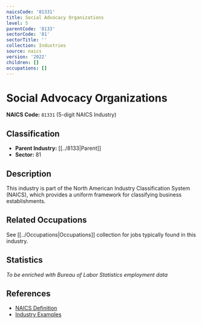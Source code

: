 ```yaml
---
naicsCode: '81331'
title: Social Advocacy Organizations
level: 5
parentCode: '8133'
sectorCode: '81'
sectorTitle: ''
collection: Industries
source: naics
version: '2022'
children: []
occupations: []
---
```

# Social Advocacy Organizations

**NAICS Code:** `81331` (5-digit NAICS Industry)

## Classification

- **Parent Industry:** [[../8133|Parent]]
- **Sector:** 81

## Description

This industry is part of the North American Industry Classification System (NAICS), which provides a uniform framework for classifying business establishments.

## Related Occupations

See [[../Occupations|Occupations]] collection for jobs typically found in this industry.

## Statistics

*To be enriched with Bureau of Labor Statistics employment data*

## References

- [NAICS Definition](https://www.census.gov/naics/)
- [Industry Examples](https://www.census.gov/naics/2022NAICS/)

